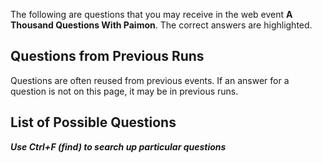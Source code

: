 {{EventTabs
|rootpage = A Thousand Questions With Paimon/2022-03-25
}}
The following are questions that you may receive in the web event '''A Thousand Questions With Paimon'''. The correct answers are highlighted.

==Questions from Previous Runs==
{{Main|A Thousand Questions With Paimon/2021-11-19/Story}}
Questions are often reused from previous events. If an answer for a question is not on this page, it may be in previous runs.

==List of Possible Questions==
<!--
Use the following template when inputting a new question
[see Template:ThousandQuestions for field information]

{{ThousandQuestions
|q=
|a1=
|a2=
|a3=
|a4=
|c=
}}

-->
'''''Use Ctrl+F (find) to search up particular questions'''''
{{ThousandQuestions
|q="Cryo attacks can destroy Pyro Abyss Mage shields at the same rate as Hydro attacks" &mdash; is this statement true?
|a1=False
|a2=True
|c=1
}}
{{ThousandQuestions
|q="Currently, each Shrine of Depths can only be opened once, and cannot be reset" &mdash; is this statement true?
|a1=False
|a2=True
|c=2
}}
{{ThousandQuestions
|q="The Pyro Regisvine is immune to {{Color|Pyro DMG}}" &mdash; is this statement true?
|a1=False
|a2=True
|c=1
}}
{{ThousandQuestions
|q="The second charge level of Bennett's Elemental Skill, Passion Overload, will launch him, and this cannot be prevented by any other operations" &mdash; is this statement true?
|a1=False
|a2=True
|c=1
}}
{{ThousandQuestions
|q="When Chongyun uses his Elemental Skill, Spirit Blade: Chonghua's Layered Frost, Diluc's attacks within that field will be infused with {{Color|Cryo DMG}}" &mdash; Is this statement true?
|a1=False
|a2=True
|c=1
}}
{{ThousandQuestions
|q=After activating Kamisato Ayaka's Talent "Amatsumi Kunitsumi Sanctification" and using her Elemental Skill "Kamisato Art: Hyouka", Akaya's Normal Attack, Charged Attack, and Plunging Attack DMG dealt will be increased by 30%.
|a1=False
|a2=True
|c=1
}}
{{ThousandQuestions
|q=After dying in a Domain, you are automatically teleported to the nearest Statue of The Seven.
|a1=False
|a2=True
|c=1
}}
{{ThousandQuestions
|q=After Raiden Shogun uses her Elemental Skill, Yoimiya takes the field to use her Elemental Skill and her Normal Attacks. At this time, whose Elemental Mastery bonus would the Overloaded reaction benefit from?
|a1=Yoimiya
|a2=The Elemental Mastery of both combined
|a3=Raiden Shogun
|a4=Neither
|c=3
}}
{{ThousandQuestions
|q=After the Vision Hunt Decree was abolished, who became the Provisional Clan Head of the Tenryou Commission?
|a1=Kujou Takayuki
|a2=Kujou Sara
|a3=Kujou Kamaji
|a4=Kujou Masahito
|c=3
}}
{{ThousandQuestions
|q=After using his Elemental Burst, Lightning Fang, Razor's Normal Attacks will deal {{Color|Electro DMG}}.
|a1=False
|a2=True
|c=1
}}
{{ThousandQuestions
|q=Amber's Talent "Precise Shot" allows her to gain additional CRIT Rate for a certain period after hitting an opponent's weak spot.
|a1=False
|a2=True
|c=1
}}
{{ThousandQuestions
|q=At which Mondstadt Reputation Level is the Anemo Treasure Compass diagram obtained?
|a1=Lv. 5
|a2=Lv. 6
|a3=Lv. 7
|a4=Lv. 8
|c=2
}}
{{ThousandQuestions
|q=At which of the following Liyue restaurants can you try Xiangling's cooking?
|a1=Liuli Pavilion
|a2=Wangsheng Funeral Parlor
|a3=Wanmin Restaurant
|a4=Xinyue Kiosk
|c=3
}}
{{ThousandQuestions
|q=Attacking a Geo Slime not infused by Geo with Geo attacks will deal DMG.
|a1=False
|a2=True
|c=1
}}
{{ThousandQuestions
|q=Barbara's Elemental Skill "Let the Show Begin♪" will intermittently apply Hydro to the active character. This can be used to clear Electro from a character who has had it applied to them.
|a1=False
|a2=True
|c=1
}}
{{ThousandQuestions
|q=Barbara's Talent, Glorious Season, is able to decrease the Stamina Consumption of all party members when Barbara is in the party.
|a1=False
|a2=True
|c=1
}}
{{ThousandQuestions
|q=Before entering the Spiral Abyss, you can consume food to strengthen your characters and improve your combat performance once you are inside.
|a1=True
|a2=False
|c=2
}}
{{ThousandQuestions
|q=Beidou's Elemental Burst "Stormbreaker" creates a Thunderbeast's Targe around her. Which of the following statements about Thunderbeast's Targe is false?
|a1=Thunderbeast's Targe absorbs DMG and has 250% Absorption against {{Color|Electro DMG}}.
|a2=Thunderbeast's Targe decreases DMG taken by the character.
|a3=Thunderbeast's Targe increases characters' resistance to interruption.
|a4=While Thunderbeast's Targe is active, Normal and Charged Attacks release Thunder Strikes, which deal {{Color|Electro DMG}} to enemies.
|c=1
}}
{{ThousandQuestions
|q=Beidou's fleet is called:
|a1=The Corvus Fleet
|a2=The Crater Fleet
|a3=The Crux Fleet
|a4=The Cygnus Fleet
|c=3
}}
{{ThousandQuestions
|q=Can two characters of the same element activate an Elemental Resonance in Co-Op Mode?
|a1=No
|a2=Yes
|c=2
}}
{{ThousandQuestions
|q=Characters near Thunderwood will be affected by Electro. If that character then touches Pyro, an Overloaded reaction will occur and damage that character.
|a1=False
|a2=True
|c=2
}}
{{ThousandQuestions
|q=Diluc used to be the Knights of Favonius':
|a1=Captain of the Investigation Team
|a2=Cavalry Captain
|a3=Master
|a4=Quartermaster
|c=2
}}
{{ThousandQuestions
|q=Disregarding Resolve, after Raiden Shogun casts her Elemental Skill, which of the following characters benefit the most Elemental Burst DMG bonus?
|a1=Raiden Shogun
|a2=Eula
|a3=Kujou Sara
|a4=Zhongli
|c=1
}}
{{ThousandQuestions
|q=Donna, an assistant at Flora Whisper flower store, is infatuated with:
|a1=Diluc
|a2=Jean
|a3=Kaeya
|a4=Lisa
|c=1
}}
{{ThousandQuestions
|q=Each character has their own Fullness meter. Once it is full, that character cannot continue to consume Dishes. Based on what factor does the Fullness meter return to normal?
|a1=Battles fought
|a2=DMG taken
|a3=Intensity of physical activity undertaken by the character
|a4=Time
|c=4
}}
{{ThousandQuestions
|q=Elemental Resonance can be triggered when there are two characters of the same element in the party.
|a1=False
|a2=True
|c=1
}}
{{ThousandQuestions
|q=Elemental Resonance: Protective Canopy will provide characters in the party a 10% All Elemental RES.
|a1=False
|a2=True
|c=1
}}
{{ThousandQuestions
|q=Fatui Skirmishers will empower themselves in battle, and these empowerments must be removed to defeat them quickly. Of the following interactions, which one is the least efficient?
|a1=Cryogunner Legionnaire &mdash; use {{Color|Pyro DMG}}
|a2=Electrohammer Vanguard &mdash; use {{Color|Pyro DMG}}
|a3=Geochanter Bracer &mdash; use {{Color|Geo DMG}}
|a4=Pyroslinger Bracer &mdash; use {{Color|Hydro DMG}}
|c=2
}}
{{ThousandQuestions
|q=For all Artifact Sets, in order to activate the Artifact Set Bonus, the character must equip at least 2 Artifacts from the same set.
|a1=True
|a2=False
|c=2
}}
{{ThousandQuestions
|q=For which of the following can Geo Sigils not be exchanged?
|a1=Character Level-Up Material
|a2=Mora
|a3=Talent Level-Up Materials
|a4=Weapon Ascension Materials
|c=3
}}
{{ThousandQuestions
|q=From which of these locations can Musk Reef be reached via a black hole?
|a1=*Falcon Coast
|a2=Cape Oath
|a3=Starsnatch Cliff
|a4=Stormbearer Point
|c=2
}}
{{ThousandQuestions
|q=How long do seeds take to grow in the Realm Within?
|a1=2 days and 12 hours
|a2=3 days
|a3=2 days and 22 hours
|c=3
}}
{{ThousandQuestions
|q=How many Acquaint Fates can be obtained from Character Ascension when leveling up a character From Lv. 1 to Lv. 90?
|a1=0
|a2=1
|a3=2
|a4=3
|c=4
}}
{{ThousandQuestions
|q=How many elements make up the continent of Teyvat?
|a1=5
|a2=6
|a3=7
|a4=8
|c=3
}}
{{ThousandQuestions
|q=How many Fortify stacks can Zhongli's Passive Talent "Resonant Waves" provide?
|a1=3
|a2=4
|a3=5
|a4=6
|c=3
}}
{{ThousandQuestions
|q=How many kinds of elemental Primordial Showers do Primo Geovishaps have at their disposal?
|a1=3
|a2=4
|a3=5
|a4=6
|c=2
}}
{{ThousandQuestions
|q=How many Ley Line challenges can exist in Mondstadt and Liyue at any one time?
|a1=2
|a2=4
|a3=6
|a4=8
|c=2
}}
{{ThousandQuestions
|q=How many members does Benny's Adventure Team have?
|a1=1
|a2=4
|a3=2
|a4=3
|c=1
}}
{{ThousandQuestions
|q=How many points of Stamina does Keqing's Charged Attack use up?
|a1=20
|a2=25
|a3=40
|a4=50
|c=2
}}
{{ThousandQuestions
|q=How many Ruin Sentinels does the Perpetual Mechanical Array split into during battle?
|a1=3
|a2=4
|a3=5
|a4=6
|c=2
}}
{{ThousandQuestions
|q=How many times does Cryo Hypostasis: Daleth need to be attacked while it is near defeat in order to break its shield?
|a1=2 times
|a2=3 times
|a3=4 times
|a4=5 times
|c=2
}}
{{ThousandQuestions
|q=How many times will Diona's Elemental Burst heal a character?
|a1=5
|a2=6
|a3=7
|a4=8
|c=2
}}
{{ThousandQuestions
|q=How many types of Hydro Mimics can the Oceanid summon in total?
|a1=6 types
|a2=7 types
|a3=8 types
|a4=9 types
|c=3
}}
{{ThousandQuestions
|q=How many types of elemental combinations does Azhdaha have?
|a1=3 types
|a2=4 types
|a3=5 types
|a4=6 types
|c=2
}}
{{ThousandQuestions
|q=How much Dust of Azoth is required to convert an Agnidus Agate Fragment to a Varunada Lazurite Fragment?
|a1=9
|a2=12
|a3=3
|a4=1
|c=3
}}
{{ThousandQuestions
|q=How much of an ATK increase can Xiangling's Talent "Beware, It's Super Hot!" provide in 10s to whoever picks it up?
|a1=5%
|a2=30%
|a3=20%
|a4=10%
|c=4
}}
{{ThousandQuestions
|q=How often does the Abyssal Moon Spire reset?
|a1=10th and 20th of each month
|a2=1st and 15th of each month
|a3=1st and 16th of each month
|a4=5th and 15th of each month
|c=3
}}
{{ThousandQuestions
|q=How often does the Rite of Descension, one of Liyue's traditional ceremonies, occur?
|a1=Once a year
|a2=Once every four years
|a3=Once every three years
|a4=Once every two years
|c=1
}}
{{ThousandQuestions
|q=Hu Tao's Talent, "Flutter By" will increase the CRIT Rate for all other characters in the party after the end of Paramita Papilio. This effect applies to all teammates in Co-Op Mode.
|a1=False
|a2=True
|c=2
}}
{{ThousandQuestions
|q=In Co-Op Mode, you can cause Seelie in friends' worlds to move and guide you.
|a1=False
|a2=True
|c=1
}}
{{ThousandQuestions
|q=In Jean's Story Quest, "Leo Minor Chapter," what is the name of Margaret's lost cat?
|a1=Cutie
|a2=Prince
|a3=Princess
|a4=Tigger
|c=2
}}
{{ThousandQuestions
|q=In Liyue, there is a plant that carefully listens to people's singing. That plant is called:
|a1=Glaze Lily
|a2=Qingxin
|a3=Silk Flower
|a4=Violetgrass
|c=1
}}
{{ThousandQuestions
|q=There is only one Unusual Hilichurl in the open world at a time.
|a1=False
|a2=True
|c=2
}}
{{ThousandQuestions
|q=Thoma's "Crimson Ooyoroi" skill will immediately provide a shield upon casting.
|a1=True
|a2=False
|c=2
}}
{{ThousandQuestions
|q=Thoma's Passive Talent, "Snap and Swing" gives you a 20% chance of doubling the catch after fishing successfully, but this does not apply to the various Ornamental Fish.
|a1=False
|a2=True
|c=1
}}
{{ThousandQuestions
|q=Thoma is Inazuman.
|a1=False
|a2=True
|c=1
}}
{{ThousandQuestions
|q=If there are three characters in the party, and two of them are Cryo Characters, the party will activate the Elemental Resonance: Shattering Ice.
|a1=False
|a2=True
|c=1
}}
{{ThousandQuestions
|q=In the Serenitea Pot, which of the following ways can be used to obtain Furnishing Blueprints?
|a1=All of the options are true.
|a2=Complete quest to obtain.
|a3=Complete the Adeptal Mirror quest to obtain.
|a4=Redeem with Realm Currency at the Realm Depot.
|c=1
}}
{{ThousandQuestions
|q=In the Story Quest "Bookworm Swordsman", which volume of "Legend of the Shattered Halberd" did Xingqiu borrow from Chang the Ninth?
|a1=1
|a2=2
|a3=4
|a4=6
|c=4
}}
{{ThousandQuestions
|q=Is the following statement true? In the Serenitea Pot, there is an Open-Air Workshop that can be used for forging.
|a1=True
|a2=False
|c=1
}}
{{ThousandQuestions
|q=Kaedehara Kazuha's Passive Talent "Poetics of Fuubutsu" provides {{Color|Black|Elemental DMG}} Bonus for the entire team, different {{Color|Black|Elemental DMG}} Bonuses cannot exist at the same time.
|a1=True
|a2=False
|c=2
}}
{{ThousandQuestions
|q=Klee's Normal Attack can greatly reduce ore durability. As such, her Plunging Attack will allow us to mine ore even faster.
|a1=False
|a2=True
|c=1
}}
{{ThousandQuestions
|q=Kujou Sara's "Tengu Juurai: Titanbreaker" summoned by her Elemental Burst provides a bigger ATK Bonus than her "Tengu Juurai: Ambush" summoned by her Elemental Skill.
|a1=False
|a2=True
|c=1
}}
{{ThousandQuestions
|q=Lisa's "General Pharmaceutics" Passive Talent gives her a chance to refund materials used in crafting Character Enhancement Materials.
|a1=False
|a2=True
|c=1
}}
{{ThousandQuestions
|q=Noelle's Elemental Skill, Breastplate, is able to deal one instance of {{Color|Geo DMG}} to nearby enemies. It will not generate any Elemental Particles.
|a1=False
|a2=True
|c=2
}}
{{ThousandQuestions
|q=Of the following Mondstadt taverns, Diona is a bartender at:
|a1=Angel's Gift
|a2=Angel's Share
|a3=The Cat's Ear
|a4=The Cat's Tail
|c=4
}}
{{ThousandQuestions
|q=On which of the following islands is Inazuma City located?
|a1=Watatsumi Island
|a2=Seirai Island
|a3=Narukami Island
|a4=Yashiori Island
|c=3
}}
{{ThousandQuestions
|q=Primo Geovishaps change their element as the battle progresses. Which of the following is not an element that they may change to?
|a1=Anemo
|a2=Cryo
|a3=Electro
|a4=Pyro
|c=1
}}
{{ThousandQuestions
|q=Protective Canopy provides a 15% RES against all elements to all party members.
|a1=True
|a2=False
|c=1
}}
{{ThousandQuestions
|q=Raiden Ei and Raiden Makoto used to be a pair of twin gods.
|a1=True
|a2=False
|c=1
}}
{{ThousandQuestions
|q=Raiden Shogun's specialty dish is Dango Milk which "revives a character and restores 10% of Max HP, then restores an additional 150 HP".
|a1=False
|a2=True
|c=1
}}
{{ThousandQuestions
|q=Sangonomiya Kokomi's Elemental Burst effects will not be cleared even if Sangonomiya Kokomi leaves the field.
|a1=True
|a2=False
|c=2
}}
{{ThousandQuestions
|q=Sayu's Elemental Skill "Yoohoo Art: Fuuin Dash" can restore Stamina when being held down.
|a1=True
|a2=False
|c=2
}}
{{ThousandQuestions
|q=Some of Lisa's attacks can apply the Conductive status onto monsters. What is the maximum number of Conductive stacks that may be applied?
|a1=2
|a2=3
|a3=4
|a4=5
|c=2
}}
{{ThousandQuestions
|q=Sucrose is the assistant of the genius alchemist called:
|a1=Albedo
|a2=Lisa
|a3=Mona
|a4=Timaeus
|c=1
}}
{{ThousandQuestions
|q=Sucrose's Passive Talent, Mollis Favonius, increases the Energy Recharge of all other party members by 20% of Sucrose's Energy Recharge for 8s when Sucrose's Elemental Skill or Burst hits an opponent.
|a1=False
|a2=True
|c=1
}}
{{ThousandQuestions
|q=The 4-Piece Set Bonus of Noblesse Oblige does not stack.
|a1=True
|a2=False
|c=1
}}
{{ThousandQuestions
|q=The Companion EXP from the Realm Bounty will be divided equally among all characters residing in the Serenitea Pot.
|a1=True
|a2=False
|c=2
}}
{{ThousandQuestions
|q=The current Electro Archon's real name is Raiden Ei.
|a1=True
|a2=False
|c=1
}}
{{ThousandQuestions
|q=The Elemental DMG bonus provided by the Crystallize reaction of the "Archaic Petra" Artifact Set's 4-Piece bonus is only applied to the character equipping those artifacts.
|a1=True
|a2=False
|c=1
}}
{{ThousandQuestions
|q=The Fortune&mdash;Preserving Talisman created by Qiqi's Passive Talent, A Glimpse into Arcanum, lasts for 15 seconds after being triggered.
|a1=False
|a2=True
|c=1
}}
{{ThousandQuestions
|q=The Karst Crawlers at Mt. Hulao can entrap anyone who steps on them, covering the intruder in amber. Who planted those plants?
|a1=Cloud Retainer
|a2=Conqueror of Demons
|a3=Moon Carver
|a4=Mountain Shaper
|c=4
}}
{{ThousandQuestions
|q=The materials for crafting Furnishings for the Serenitea Pot can be obtained by the following methods:
|a1=All of the options are true.
|a2=Collecting different types of wood in the wild.
|a3=Making dyes in the Serenitea Pot.
|c=1
}}
{{ThousandQuestions
|q=The maximum Reputation Level of Mondstadt and Liyue is 8, while Inazuma's is 10.
|a1=False
|a2=True
|c=2
}}
{{ThousandQuestions
|q=The people of Liyue believe that the adepti dwell in:
|a1=Guyun Stone Forest
|a2=Jueyun Karst
|a3=Mt. Tianheng
|a4=Qingce Village
|c=2
}}
{{ThousandQuestions
|q=The pet that Qiqi would like to have the most is a:
|a1=Finch
|a2=Rabbit
|a3=Slime
|a4=turtle
|c=1
}}
{{ThousandQuestions
|q=The rivalry between the two famed styles of cooking, Li and Yue, is a few hundred years old. Out of the two, the Yue style is popular among the enthusiasts of:
|a1=Mountain delicacies
|a2=Seaside delectables
|c=2
}}
{{ThousandQuestions
|q=The Sunsettia is the most commonly found food in the game. It has no other uses apart from being eaten as-is.
|a1=False
|a2=True
|c=1
}}
{{ThousandQuestions
|q=The symbol of Mondstadt's Hero can be found at:
|a1=Windrise
|a2=Starsnatch Cliff
|a3=Whispering Woods
|a4=Stormbearer Mountains
|c=1
}}
{{ThousandQuestions
|q=True or false: After lowering the World Level, the maximum available difficulty level of the Stormterror challenge will also decrease.
|a1=False
|a2=True
|c=1
}}
{{ThousandQuestions
|q=True or false: Entering a Domain consumes Original Resin or Condensed Resin.
|a1=False
|a2=True
|c=1
}}
{{ThousandQuestions
|q=True of false: Fischl's Elemental Skill summons Oz to assist her in battle. Oz attacks with Freikugel, which can trigger the Elemental Skill DMG bonus given by The Stringless.
|a1=False
|a2=True
|c=2
}}
{{ThousandQuestions
|q=True or false: In Co-Op mode, you can cause Seelie in friend's world to move and guide you.
|a1=False
|a2=True
|c=1
}}
{{ThousandQuestions
|q=True or false: On the PC version, you can press Left Alt + 1/2/3/4 to switch to the corresponding character in your party and cast their Elemental Burst.
|a1=False
|a2=True
|c=2
}}
{{ThousandQuestions
|q=True or false: On the page for the event wish "Epitome Invocation," select the magnification icon to view the effects of the current weapons.
|a1=False
|a2=True
|c=2
}}
{{ThousandQuestions
|q=True or false: Rainy weather extinguishes Flaming Flowers, allowing us to gather them immediately.
|a1=False
|a2=True
|c=1
}}
{{ThousandQuestions
|q=True or False: The constructs that Zhongli, Ningguang and the Geo Traveler summon can all be climbed.
|a1=True
|a2=False
|c=2
}}
{{ThousandQuestions
|q=True or false: Through crafting, Dust of Azoth can convert any material to another material of the same type. Different material types require different quantities of Dust of Azoth.
|a1=False
|a2=True
|c=1
}}
{{ThousandQuestions
|q=True or false: When fighting Anemo Hypostasis: Beth, dealing {{Color|Black|Elemental DMG}} to the Anemo Orbs summoned by the Anemo Hypostasis converts them into Elemental Orbs of a different type.
|a1=False
|a2=True
|c=1
}}
{{ThousandQuestions
|q=True or false: When the World Level does not change, raising your Adventure Rank increases the level of monsters in the world.
|a1=False
|a2=True
|c=1
}}
{{ThousandQuestions
|q=True or false: Xiao's Talent "Transcension: Gravity Defier" guarantees that Xiao will never take damage from a Plunging Attack
|a1=False
|a2=True
|c=1
}}
{{ThousandQuestions
|q=Under what pen name did Xingqiu publish "A Legend of Sword"?
|a1=Shenyu
|a2=Tamanooya
|a3=Zhenwang
|a4=Zhenyu
|c=4
}}
{{ThousandQuestions
|q=Up to how much wood can a tree drop in the open world?
|a1=2
|a2=3
|a3=4
|a4=5
|c=2
}}
{{ThousandQuestions
|q=Using Geo attacks against Anemo Hypostasis: Beth will cause a Crystallize reaction.
|a1=False
|a2=True
|c=1
}}
{{ThousandQuestions
|q=Wangshu Inn's cat is called:
|a1=Dawei
|a2=Fugui
|a3=Tic
|a4=Wei
|c=4
}}
{{ThousandQuestions
|q=We can make Condensed Resin by using Original Resin and Crystal Cores. In the current live version of Genshin Impact, what is the maximum quantity of Condensed Resin that can be held at once?
|a1=2
|a2=3
|a3=4
|a4=5
|c=4
}}
{{ThousandQuestions
|q=We can still accumulate Adventure EXP without ascending the World Level.
|a1=False
|a2=True
|c=2
}}
{{ThousandQuestions
|q=What action causes Specters to accumulate Fury?
|a1=Battling with the Specter for a long period of time
|a2=Dealing a slight amount of single instance DMG to the Specter
|a3=Dealing {{Color|Hydro DMG}} to the Specter
|a4=Dealing a serious amount of single instance DMG to the Specter
|c=4
}}
{{ThousandQuestions
|q=What can Whopperflowers disguise themselves as?
|a1=Mushroom
|a2=Qingxin
|a3=Silk Flower
|a4=Mint
|c=4
}}
{{ThousandQuestions
|q=What do Cecilias represent in the language of flowers?
|a1="The true feelings of the prodigal son."
|a2="The one that got away."
|a3="The purest heart."
|a4="Long lost love."
|c=1
}}
{{ThousandQuestions
|q=What did Ruu name the Thunderbird of Tsurumi Island?
|a1=Kanna Kalipacir
|a2=Kanna Kapatcir
|a3=Thunder Manifestation
|a4=Kanna Kabootcir
|c=2
}}
{{ThousandQuestions
|q=What does "Lupical" mean?
|a1=Enemies
|a2=Family
|a3=Friends
|a4=Strangers
|c=2
}}
{{ThousandQuestions
|q=What does the Raiden Shogun pursue?
|a1=Freedom
|a2=Contracts
|a3=Eternity
|a4=Wisdom
|c=3
}}
{{ThousandQuestions
|q=What factors influence Oz's time on the field?
|a1=ATK
|a2=Duration is fixed
|a3={{Color|Electro DMG Bonus}}
|a4=Skill Level
|c=2
}}
{{ThousandQuestions
|q=What is Amber the champion of in Mondstadt?
|a1=Bungee Jumping
|a2=Fencing
|a3=Gliding
|a4=Swimming
|c=3
}}
{{ThousandQuestions
|q=What is Diona's constellation called?
|a1=Feles
|a2=Felis
|a3=Files
|a4=Filis
|c=1
}}
{{ThousandQuestions
|q=What is Fischl's position at the Adventurers' Guild?
|a1=Coordinator
|a2=Investigator
|a3=Recruiter
|a4=Secretary
|c=2
}}
{{ThousandQuestions
|q=What is the CD of the World Level adjustment function?
|a1=24 hours
|a2=48 hours
|a3=72 hours
|a4=No CD
|c=1
}}
{{ThousandQuestions
|q=What is the Energy Cost of Diluc's Elemental Burst, Dawn?
|a1=40
|a2=60
|a3=80
|c=1
}}
{{ThousandQuestions
|q=What is the load limit of a Wind Catcher?
|a1=3
|a2=4
|a3=5
|a4=6
|c=3
}}
{{ThousandQuestions
|q=What is the maximum number of characters that can be displayed in a friend's Character Showcase?
|a1=10
|a2=4
|a3=6
|a4=8
|c=4
}}
{{ThousandQuestions
|q=What is the name of the "Provisional Head Priestess of the Asase Shrine"?
|a1=Asase Hibiki
|a2=Hibiki
|a3=Kyoko
|a4=Neko
|c=4
}}
{{ThousandQuestions
|q=What is the name of the Anemo Hypostasis?
|a1=Aleph
|a2=Beth
|a3=Dvalin
|a4=Gimel
|c=2
}}
{{ThousandQuestions
|q=What is the name of the Hydro Hypostasis?
|a1=Aleph
|a2=He
|a3=Gimel
|a4=Beth
|c=2
}}
{{ThousandQuestions
|q=What is the name of the bartender at the Angel's Share?
|a1=Charles
|a2=Huffman
|a3=Stanley
|a4=Wagner
|c=1
}}
{{ThousandQuestions
|q=What is the name of the board game that Ningguang invented?
|a1=Liyue 40,000
|a2=Liyue Millenial
|a3=Liyue Decade
|a4=Liyue Centennial
|c=2
}}
{{ThousandQuestions
|q=What is the name of the hotel where the Fatui diplomats were staying during Mondstadt's Stormterror issue?
|a1=Goth Grand Hotel
|a2=Grand Goth Hotel
|a3=Liyue Grand Hotel
|a4=Mondstadt Grand Hotel
|c=1
}}
{{ThousandQuestions
|q=What is the name of the night shift guard of the Northland Bank?
|a1=Ivanovich
|a2=Nadia
|a3=Soraya
|a4=Vlad
|c=2
}}
{{ThousandQuestions
|q=What is the organization that enforced the Vision Hunt Decree?
|a1=Kanjou Commission
|a2=Okuzumeshuu
|a3=Tenryou Commission
|a4=Yashiro Commission
|c=3
}}
{{ThousandQuestions
|q=What is the percentage increase in Shield Strength obtained by Elemental Resonance when two Geo characters are in the team?
|a1=30%
|a2=20%
|a3=18%
|a4=15%
|c=4
}}
{{ThousandQuestions
|q=What is the Teapot Traveling Salesman's name?
|a1=Chubby
|a2=Dubby
|a3=Stubby
|a4=Tubby
|c=1
}}
{{ThousandQuestions
|q=What is Keqing's title in the Liyue Qixing?
|a1=Ziwei
|a2=Tianquan
|a3=Greedy Wolf
|a4=Yuheng
|c=4
}}
{{ThousandQuestions
|q=What reaction will occur when a Pyro Elemental Attack is used against Anemo Hypostasis: Beth?
|a1=Electro-Charged
|a2=Overloaded
|a3=Superconduct
|a4=Swirl
|c=4
}}
{{ThousandQuestions
|q=What title did Inazumans give to Kamisato Ayaka?
|a1=Shiratori Himegimi
|a2=Swan Princess
|a3=White Crane Princess
|a4=Shirasagi Himegimi
|c=4
}}
{{ThousandQuestions
|q=When crafting Furnishings, friends can assist each other. Which of the following statements is wrong?
|a1=Assistance can reduce the production time by 4 hours.
|a2=Each "assistance" will randomly reduce the time requires to produce a piece of furniture.
|a3=There are a limited amount of times you can assist a friend per day.
|a4=You need to talk to Tubby in your friend's Serenitea Pot in order to offer assistance.
|c=2
}}
{{ThousandQuestions
|q=When does the Boreas fight refresh every week?
|a1=Monday, 0:00 AM
|a2=Monday, 12:00 AM
|a3=Monday, 3:00 AM
|a4=Monday, 4:00 AM
|c=4
}}
{{ThousandQuestions
|q=When fighting Electro Hypostasis: Aleph, which of the following elements is unable to decrease the HP of its prisms?
|a1={{sic|Fire|hide=true}}
|a2=Hydro
|a3=Cryo
|c=2
}}
{{ThousandQuestions
|q=When fishing, if you have a Fishing Rod that you would like to use, you need to equip it from Inventory > Gadgets.
|a1=True
|a2=False
|c=2
}}
{{ThousandQuestions
|q=When holding down the button for Sayu's Elemental Skill, Sayu rolls about continuously in the Fuufuu Windwheel stage, increasin
|a1=True
|a2=False
|c=1
}}
{{ThousandQuestions
|q=When Hu Tao consumes HP to use her Elemental Skill "Guide to Afterlife," what percentage of HP is consumed?
|a1=30% of Max HP
|a2=30% of current HP
|a3=25% of current HP
|a4=25% of Max HP
|c=2
}}
{{ThousandQuestions
|q=When Hydro is used to extinguish the Hilichurl Berserker's torch, how does the Hilichurl Berserker react?
|a1=Charges forward waving its extinguished torch around to attack
|a2=Takes out a match and re-ignites the torch
|a3=Throws away its torch and becomes a normal hilichurl
|a4=Turns around and runs away, then calls for reinforcements
|c=2
}}
{{ThousandQuestions
|q=When Kaeya is in the party, character's Stamina Consumption when sprinting is decreased.
|a1=False
|a2=True
|c=2
}}
{{ThousandQuestions
|q=When Kairagi:Fiery MIght and Kairagi: Dancing Thunder are both on the battlefield, if they are not defeated together in a short time, the other one will restore HP.
|a1=False
|a2=True
|c=2
}}
{{ThousandQuestions
|q=When Ningguang casts her skill "Starshatter," if there is a Jade Screen present, the Jade Screen will also fire gemstones in a coordinated attack.
|a1=False
|a2=True
|c=2
}}
{{ThousandQuestions
|q=When Xiangling's Guoba is breathing fire, if a character is in the AoE of the fire breath, they will also be affected by Pyro.
|a1=False
|a2=True
|c=1
}}
{{ThousandQuestions
|q=When making Mystic Enhancement Ore from Magical Crystal Ore, what quantity of Original Resin is consumed to make 6 Mystic Enhancement Ores?
|a1=10
|a2=20
|a3=30
|a4=40
|c=1
}}
{{ThousandQuestions
|q=When the Anemo Traveler is affected by Pyro, holding the Traveler's Elemental Skill can be used to cause an Elemental Absorption.
|a1=False
|a2=True
|c=2
}}
{{ThousandQuestions
|q=When the Hydrogunner Legionnaire enters a buffed state, which elemental attacks are relatively effective at mitigating that state?
|a1=Hydro
|a2=Cryo
|a3=Pyrrol
|a4=Electro
|c=4
}}
{{ThousandQuestions
|q=When Yoimiya uses her Elemental Skill, the DMG caused by her Normal Attacks, and Plunging Attacks will be regarded as {{Color|Pyro DMG}}
|a1=True
|a2=False
|c=2
}}
{{ThousandQuestions
|q=Which element is most effective at attacking a Cryo Regisvine's weak points?
|a1=Anemo
|a2=Electro
|a3=Hydro
|a4=Pyro
|c=4
}}
{{ThousandQuestions
|q=Which location is not covered by the Teyvat Travel Guide?
|a1=Wuwang Hil
|a2=Starsnatch Cliff
|a3=Jueyun Karst
|a4=Brightcrown Canyon
|c=1
}}
{{ThousandQuestions
|q=Which of the Archons was Mora named after?
|a1=The Anemo Archon
|a2=The Electro Archon
|a3=The Geo Archon
|a4=The Pyro Archon
|c=3
}}
{{ThousandQuestions
|q=Which of the Fatui Harbingers is Childe?
|a1=The Eleventh
|a2=The Ninth
|a3=The Tenth
|a4=The Twelfth
|c=1
}}
{{ThousandQuestions
|q=Which of the following about Yanfei's "Scarlet Seal" is false?
|a1=If Elemental Skill is used, Yanfei will gain the max amount of Scarlet Seals.
|a2=Scarlet Seals will disappear when Yanfei leaves the field.
|a3=Scarlet Seals will increase Yanfei's Charged Attack.
|a4=While Scarlet Seals are present,Yanfei's Stamina consumption is decreased.
|c=1
}}
{{ThousandQuestions
|q=Which of the following about companions that move-in to the Serenitea Pot is correct?
|a1=Companions that move-in to the Serenitea Pot will gain Companionship EXP.
|a2=Companions that move-in to the Serenitea Pot will obtain Mora.
|a3=Companions that move-in to the Serenitea Pot will obtain Primogems.
|c=1
}}
{{ThousandQuestions
|q=Which of the following animals can you catch with the new gadget, "Omni-Ubiquity Net"?
|a1=Gray Snow Cat
|a2=Northland Cat
|a3=Tiger-Striped Cat
|a4=Jade-Eyed Cat
|c=1
}}
{{ThousandQuestions
|q=Which of the following animals does not appear in "The Boar Princess" Book Collection?
|a1=Fox
|a2=Rabbit
|a3=Turtle
|a4=Wolf pup
|c=2
}}
{{ThousandQuestions
|q=Which of the following areas do not contain any Philanemo Mushrooms?
|a1=Dawn Winery
|a2=Mondstadt
|a3=Springvale
|a4=Wolvendom
|c=4
}}
{{ThousandQuestions
|q=Which of the following areas do not contain any Violetgrass?
|a1=Mingyun Village
|a2=Qingxu Pool
|a3=Sal Terrae
|a4=Wuwang Hill
|c=2
}}
{{ThousandQuestions
|q=Which of the following artifact sets does not include any items of 4 stars or above?
|a1=Prayers to Springtime
|a2=Resolution of Sojourner
|a3=Retracing Bolide
|a4=Traveling Doctor
|c=4
}}
{{ThousandQuestions
|q=Which of the following attacks is a Cryo Abyss Mage's shield immune to?
|a1=Amber's Elemental Burst
|a2=Amber's Elemental Skill
|a3=Kaeya's Charged Attack
|a4=Kaeya's Elemental Skill
|c=4
}}
{{ThousandQuestions
|q=Which of the following baits can be used to catch an Abiding Angelfish?
|a1=False Worm Bait
|a2=Fruit Paste Bait
|a3=Fake Fly Bait
|a4=Redrot Bait
|c=1
}}
{{ThousandQuestions
|q=Which of the following Book Collections was written by Klee's mother, Alice?
|a1=Hillchurl Ballad Selection
|a2=Hillchurl Cultural Customs
|a3=Teyvat Travel Guide
|a4=The Boar Princess
|c=3
}}
{{ThousandQuestions
|q=Which of the following cannot be achieved with the archive?
|a1=Obtaining detailed information on items that have not yet been obtained
|a2=Reading books collected
|a3=Viewing collected Viewpoints
|a4=Viewing game tutorials
|c=1
}}
{{ThousandQuestions
|q=Which of the following cannot be obtained via Domains?
|a1=Adventure EXP
|a2=Mora
|a3=Primogem
|a4=Traveler Friendship EXP
|c=4
}}
{{ThousandQuestions
|q=Which of the following cannot provide energy to charge an Elemental Burst?
|a1=Defeating monsters
|a2=Gaining Elemental Particles or Elemental Orbs
|a3=Having a character who has the Exile artifact set equipped use their Elemental Burst
|a4=Interacting with a Statue of The Seven
|c=4
}}
{{ThousandQuestions
|q=Which of the following characters can provide a bonus when crafting Vajrada Amethyst Chunks?
|a1=Mona
|a2=None of the other options are true
|a3=Sucrose
|a4=Xingqiu
|c=2
}}
{{ThousandQuestions
|q=Which of the following characters can provide a bonus when forging the Whiteblind?
|a1=Chongyun
|a2=Diluc
|a3=Noelle
|a4=None of the above
|c=2
}}
{{ThousandQuestions
|q=Which of the following characters did not have a pet turtle as a child?
|a1=Amber
|a2=Diluc
|a3=Jean
|c=1
}}
{{ThousandQuestions
|q=Which of the following characters does not belong to the Knights of Favonius?
|a1=Albedo
|a2=Barbara
|a3=Klee
|a4=Mona
|c=4
}}
{{ThousandQuestions
|q=Which of the following characters is known as the "fixer" in Inazuma?
|a1=Werner
|a2=Kurisu
|a3=Thoma
|a4=Hiiragi Shinsuke
|c=3
}}
{{ThousandQuestions
|q=Which of the following characters is least efficient at destroying the Rock Pillars summoned by Geo Hypostasis: Gimel?
|a1=Klee
|a2=Ningguang
|a3=Noelle
|a4=Venti
|c=4
}}
{{ThousandQuestions
|q=Which of the following characters is the most suitable counter to Electro Hypostasis: Aleph?
|a1=Fischl
|a2=Klee
|a3=Lisa
|c=2
}}
{{ThousandQuestions
|q=Which of the following characters will not have their Charged Attacks infused by {{Color|Cryo DMG}} by Chongyun's Spirit Blade: Chonghua's Layered Frost?
|a1=Keqing
|a2=Klee
|a3=Razor
|a4=Xiangling
|c=2
}}
{{ThousandQuestions
|q=Which of the following clans does not belong to the three major Commissions in Inazuma?
|a1=Hiiragi Clan
|a2=Kamisato Clan
|a3=Kujou Clan
|a4=Sangonomiya Clan
|c=4
}}
{{ThousandQuestions
|q=Which of the following combinations of materials can be used to create Dvalin's Claw in Alchemy?
|a1=Bloodjade Branch + Dream Solvent
|a2=Dvalin's Sigh + Dream Solvent
|a3=Dvalin's Sigh + Dust of Azoth
|a4=Tail of Boreas + Dust of Azoth
|c=2
}}
{{ThousandQuestions
|q=Which of the following creatures or items cannot appear when you destroy a chunk of amber on Mt. Hulao?
|a1=Crane
|a2=Hilichurl
|a3=Mint
|a4=Slime
|c=3
}}
{{ThousandQuestions
|q=Which of the following dishes cannot be acquired by purchasing it at a shop?
|a1=Adeptus' Temptation
|a2=Chicken-Mushroom Skewer
|a3=Fisherman's Toast
|a4=Teyvat Fried Egg
|c=1
}}
{{ThousandQuestions
|q=Which of the following dishes increases character DEF?
|a1=Flaming Red Bolognese
|a2=Jewelry Soup
|a3=Northern Smoked Chicken
|a4=Sticky Honey Roast
|c=2
}}
{{ThousandQuestions
|q=Which of the following dishes is not a Mondstadt staple?
|a1="Pile 'Em Up"
|a2=Mondstadt Hash Brown
|a3=Moon Pie
|a4=Mora Meat
|c=4
}}
{{ThousandQuestions
|q=Which of the following drinks cannot be purchased in the Mondstadt tavern?
|a1=Apple Cider
|a2=Berry & Mint Burst
|a3=Holy Water
|a4=Wolfhook Juice
|c=3
}}
{{ThousandQuestions
|q=Which of the following drops Chilled Meat when defeated?
|a1=Forest Boar
|a2=Pigeon
|a3=Snow Fox
|a4=The Great Snowboar King
|c=4
}}
{{ThousandQuestions
|q=Which of the following elemental reaction damage is the Thunder Manifestation immune to?
|a1=Electro-Charged
|a2=Overloaded
|a3=Superconduct
|c=1
}}
{{ThousandQuestions
|q=Which of the following elements can attack the Pyro Regisvine's weak points most effectively?
|a1=Anemo
|a2=Electro
|a3=Hydro
|a4=Cryo
|c=3
}}
{{ThousandQuestions
|q=Which of the following elements is Boreas not immune to?
|a1=Anemo
|a2=Cryo
|a3=Pyro
|c=3
}}
{{ThousandQuestions
|q=Which of the following elements is the most efficient at breaking a Hydro Abyss Mage's shield?
|a1=Anemo
|a2=Cryo
|a3=Electro
|a4=Pyro
|c=2
}}
{{ThousandQuestions
|q=Which of the following factors affects the DMG dealt by Shatter?
|a1=Elemental DMG Bonus
|a2=ATK
|a3=Elemental Mastery
|a4=Physical DMG Bonus
|c=3
}}
{{ThousandQuestions
|q=Which of the following Hilichurl tribes does not appear at Dadaupa Gorge?
|a1=Eclipse Tribe
|a2=Lunar Tribe
|a3=Meaty Tribe
|a4=Sleeper Tribe
|c=2
}}
{{ThousandQuestions
|q=Which of the following is a signature dish at Wangshu Inn?
|a1=Almond Tofu
|a2=Black-Back Perch Stew
|a3=Golden Crab
|a4=Matsutake Meat Rolls
|c=1
}}
{{ThousandQuestions
|q=Which of the following is not a barf from Mondstadt?
|a1=Helen
|a2=Qingzhou
|a3=Six-Fingered José
|a4=Venti
|c=2
}}
{{ThousandQuestions
|q=Which of the following is not a buff provided by Bennett's Elemental Burst, Fantastic Voyage?
|a1=ATK increase
|a2=Applying Pyro
|a3=Energy Recharge Increase
|a4=HP Regeneration
|c=3
}}
{{ThousandQuestions
|q=Which of the following is not a feature of Statues of The Seven?
|a1=Temporarily increases characters' ATK and Max HP
|a2=Restores characters' HP
|a3=Functions as a Teleport Waypoint
|a4=Revives fallen characters
|c=1
}}
{{ThousandQuestions
|q=Which of the following is not a method of restoring characters' Stamina?
|a1=Consume Northern Smoked Chicken while climbing
|a2=Pausing to rest in an Upcurrent while gliding
|a3=Stop sprinting and wait for a while
|a4=Stop swimming and tread water for a while
|c=4
}}
{{ThousandQuestions
|q=Which of the following is not a way for Yanfei to obtain Scarlet Seals?
|a1=Use Charged Attack on an enemy.
|a2=Use Yanfei's Elemental Burst.
|a3=Use Yanfei's Elemental Skill to attack an enemy.
|a4=Use Yanfei's Normal Attack on an enemy.
|c=1
}}
{{ThousandQuestions
|q=Which of the following is not one of the Cryo Regisvine's weak points?
|a1=Corolla
|a2=Petals
|a3=Root
|c=2
}}
{{ThousandQuestions
|q=Which of the following is the customary Hilichurl greeting?
|a1=Dada!
|a2=Nunu!
|a3=Olah!
|a4=YA!
|c=3
}}
{{ThousandQuestions
|q=Which of the following is true regarding entering the Serenitea Pot?
|a1=Serenitea Pot can be entered from a boat in Liyue.
|a2=Serenitea Pot can be entered from the Adventurers' Guild.
|a3=Serenitea Pot can be entered from your gadgets in the Inventory.
|a4=Serenitea Pot can be entered on foot from Mondstadt.
|c=3
}}
{{ThousandQuestions
|q=Which of the following items can Boreas drop?
|a1=All of the other options are true
|a2=Artifacts
|a3=Character Level-Up Materials
|a4=Weapon Prototype
|c=1
}}
{{ThousandQuestions
|q=Which of the following items can you obtain from the Unusual Hilichurl?
|a1=Cabbage
|a2=Damaged Mask
|a3=Ore
|a4=Primogems
|c=1
}}
{{ThousandQuestions
|q=Which of the following items cannot be converted using the Parametric Transformer?
|a1=Mint
|a2=Slime Condensate
|a3=Spirit Locket of Boreas
|a4=Sunsettia
|c=3
}}
{{ThousandQuestions
|q=Which of the following items cannot be obtained from "Memories: Storming Terror I"?
|a1=Vajrada Amethyst Chunk
|a2=4-star Gladiator's Intoxication
|a3=Northlander Bow Prototype
|a4=4-star Wanderer's String-Kettle
|c=1
}}
{{ThousandQuestions
|q=Which of the following items cannot be purchased in a shop in Mondstadt?
|a1=Cabbage
|a2=Pepper
|a3=Rice
|a4=Wheat
|c=3
}}
{{ThousandQuestions
|q=Which of the following items does not belong to the Liyue region?
|a1=Cor Lapis
|a2=Glaze Lily
|a3=Violetgrass
|a4=Wolfhook
|c=4
}}
{{ThousandQuestions
|q=Which of the following items does not belong to the Liyue region?
|a1=Qingxin
|a2=Glaze Lily
|a3=Valberry
|a4=Silk Flower
|c=3
}}
{{ThousandQuestions
|q=Which of the following items does not belong to the Mondstadt region?
|a1=Calla Lily
|a2=Windwheel Aster
|a3=Snapdragon
|a4=Wolfhook
|c=3
}}
{{ThousandQuestions
|q=Which of the following items is not unique to Inazuma?
|a1=Starconch
|a2=
|a3=
|a4=
|c=1
}}
{{ThousandQuestions
|q=Which of the following items will not drop when fighting a Lv. 40 Electro Hypostasis?
|a1=Vajrada Amethyst Chunk
|a2=Vajrada Amethyst Sliver
|a3=Vajrada Amethyst Fragment
|c=1
}}
{{ThousandQuestions
|q=Which of the following kinds of information is not available in the Living Beings section of the Archive?
|a1=Number of monsters defeated to date
|a2=Attributes of monsters
|a3=Combat tips for monsters
|a4=Appearance of monsters
|c=2
}}
{{ThousandQuestions
|q=Which of the following Ley Line Disorders has not featured in a Domain?
|a1=Characters being periodically inflicted with Condensed Ice
|a2=Characters being periodically inflicted with High Voltage
|a3=Characters being periodically inflicted with Slowing Water
|a4=Characters being periodically inflicted with Smoldering Flames
|c=2
}}
{{ThousandQuestions
|q=Which of the following locations can Crabs be acquired from?
|a1=Qingyun Peak
|a2=Springvale
|a3=Wolvendom
|a4=Yaoguang Shoal
|c=4
}}
{{ThousandQuestions
|q=Which of the following locations does not belong to the Liyue region?
|a1=Brightcrown Canyon
|a2=Guili Plains
|a3=Mt. Aozang
|a4=Wuwang Hill
|c=1
}}
{{ThousandQuestions
|q=Which of the following locations does not belong to the Mondstadt region?
|a1=Nantianmen
|a2=Starsnatch Cliff
|a3=Thousand Winds Temple
|a4=Whispering Woods
|c=1
}}
{{ThousandQuestions
|q=Which of the following materials can be converted with Dust of Azoth?
|a1=Crystal Chunk
|a2=Dream of the Dandelion Gladiator
|a3=Philosophies of Resistance
|a4=Varunada Lazurite Gemstone
|c=4
}}
{{ThousandQuestions
|q=Which of the following materials can be used to make Yellow Dye inside the Serenitea Pot?
|a1=All the other options are true
|a2=Berry
|a3=Cor Lapis
|c=1
}}
{{ThousandQuestions
|q=Which of the following materials cannot be dropped by a Primo Geovishap?
|a1=Agnidus Agate Gemstone
|a2=Juvenile Jade
|a3=Vajrada Amethyst Gemstone
|a4=Vayuda Turquoise Gemstone
|c=4
}}
{{ThousandQuestions
|q=Which of the following materials cannot be found in the Archive?
|a1=Books
|a2=Seelie
|a3=Small animals
|a4=Wind Gliders
|c=4
}}
{{ThousandQuestions
|q=Which of the following methods can be used to obtain fowl?
|a1=Catching Fish
|a2=Killing Pigeons
|a3=Killing Squirrels
|a4=Talking to Timmie
|c=2
}}
{{ThousandQuestions
|q=Which of the following methods cannot be used to acquire Crystal Chunks?
|a1=Dispatching a character on an expedition
|a2=Gathering in the world
|a3=Shop purchase
|c=3
}}
{{ThousandQuestions
|q=Which of the following methods will not allow a Traveler to gather a Flaming Flower Stamen in the world?
|a1=Attacking the Flaming Flower using a Cryo skill
|a2=Attacking the Flaming Flower using a Hydro skill
|a3=Attacking the Flaming Flower with a Physical attacking using a Claymore character
|c=3
}}
{{ThousandQuestions
|q=Which of the following monsters will not emerge from a Blossom of Revelation challenge?
|a1=Eye of the Storm
|a2=Ruin Guard
|a3=Stonehide Lawachurl
|a4=Unusual Hilichurl
|c=4
}}
{{ThousandQuestions
|q=Which of the following organizations is the Shuumatsuban affiliated with?
|a1=Tenryou Commission
|a2=Yashiro Commission
|a3=Kanjou Commission
|a4=Raiden Shogun
|c=2
}}
{{ThousandQuestions
|q=Which of the following plants is not unique to Mondstadt?
|a1=Cecilia
|a2=Small Lamp Grass
|a3=Sweet Flower
|a4=Windwheel Aster
|c=3
}}
{{ThousandQuestions
|q=Which of the following regional specialties can be obtained from Stormterror's Lair?
|a1=Cecilia
|a2=Jueyun Chili
|a3=Windwheel Aster
|a4=Wolfhook
|c=3
}}
{{ThousandQuestions
|q=Which of the following statements about Albedo's Elemental Skill "Abiogenesis: Solar Isotoma" is false?
|a1=When a character stands on the Solar Isotoma, it forms a crystallized platform, which lifts the character up to a certain height.
|a2=The amount of DMG dealt by Transient Blossoms is based on Albedo's ATK.
|a3=Albedo's Talent "Calcite Might" increases the DMG dealt by Transient Blossoms to enemies whose HP is less than 50%.
|a4=Solar Isotoma is a Geo Construct.
|c=2
}}
{{ThousandQuestions
|q=Which of the following statements about Amber is false?
|a1=A party with Amber in it has reduced Stamina Consumption when gliding.
|a2=Amber's "Precise Shot" Talent allows her to gain additional CRIT Rate for a certain period after hitting an opponent's weak spot.
|a3=Amber's Baron Bunny can taunt nearby enemies and create safe openings to deal damage.
|a4=Amber's specialty dish may be obtained through perfectly cooking Steak.
|c=2
}}
{{ThousandQuestions
|q=Which of the following statements about Daily Commissions is true?
|a1=After finishing Daily Commissions in our own world, we can visit another player's world in Co-Op Mode and complete further Daily Commissions to win additional rewards.
|a2=Daily Commissions must be accepted on a daily basis from the Adventurers' Guild.
|a3=Daily Commissions refresh daily at midnight.
|a4=We can receive a maximum of 4 commission rewards per day.
|c=4
}}
{{ThousandQuestions
|q=Which of the following statements about Diluc is false?
|a1=Diluc's Normal Attack performs 4 strikes.
|a2=When using his Elemental Burst, Dawn, Diluc's Normal, Charged and Plunging Attacks will temporarily be converted to Pyro DMG.
|a3=Diluc's Passive Talent, Relentless, decreases his Charged Attack Stamina Cost by 50% and increases its duration by 3s.
|a4=Diluc's Passive Talent, Tradition of the Dawn Knight, refunds 15% of the ore used when crafting Sword-type weapons.
|c=4
}}
{{ThousandQuestions
|q=Which of the following statements about Dvalin's "Caelestinum Finale Termini" ability is false?
|a1=Standing on cracked platforms will cause characters to take DMG.
|a2=Wind currents can be used to change platforms and avoid DMG.
|a3=Using a wind glider to glide above the cracked platforms will cause characters to suffer DMG.
|c=3
}}
{{ThousandQuestions
|q=Which of the following statements about Elemental Reactions is false?
|a1=Anemo can trigger a Swirl reaction with Geo
|a2=When Cryo meets Electro, Superconduct is triggered
|a3=When Electro meets Hydro, Electro-Charged is triggered
|a4=When Electro meets Pyro, Overload is triggered
|c=1
}}
{{ThousandQuestions
|q=Which of the following statements about Elemental Reactions is false?
|a1=Anemo can trigger a Swirl reaction with Geo
|a2=When Cryo meets Electro, Superconduct is triggered
|a3=When Electro meets Hydro, Electro-Charged is triggered
|a4=When Electro meets Pyro, Overloaded is triggered
|c=1
}}
{{ThousandQuestions
|q=Which of the following statements about Elemental Reactions is true?
|a1=None of the other options are true
|a2=The Burning reaction itself deals DMG
|a3=The Frozen reaction itself deals DMG
|a4=The Melt reaction itself deals DMG
|c=2
}}
{{ThousandQuestions
|q=Which of the following statements about Elemental Reactions is true?
|a1=The strength of the shield created through a Crystallize reaction depends on the HP and DEF of the character that triggers the reaction.
|a2=Using Cryo to trigger Melt deals greater DMG than triggering it with Pyro.
|a3=Using Hydro to trigger Vaporize deals greater DMG than triggering it using Pyro.
|c=3
}}
{{ThousandQuestions
|q=Which of the following statements about Eula's Elemental Burst "Glacial Illumination" is false?
|a1=Using Elemental Burst will reset the CD of her Elemental Skill.
|a2=During the Elemental Burst, if you attack an Abyss Mage with a shield, it will charge her Lightfall Sword.
|a3=After Lightfall Sword is used, it will cause {{Color|Physical DMG}} to nearby enemies.
|a4=During the Elemental Burst, Eula's resistance to interruption is greatly increased.
|c=2
}}
{{ThousandQuestions
|q=Which of the following statements about Friendship Level is false?
|a1=As a character's Friendship Level increases, new character Voice-Over lines will be progressively unlocked
|a2=As a character's Friendship Level increases, their ATK will also increase
|a3=As a character's Friendship Level increases, their Character Stories will be unlocked
|c=2
}}
{{ThousandQuestions
|q=Which of the following statements about Ganyu's Elemental Skill "Trail of the Qilin" is false?
|a1=The Ice Lotus generated by casting Trail of the Qilin has a taunting effect that draws enemy attacks.
|a2=The Ice Lotus generated by Trail of the Qilin deals {{Color|AoE Cryo DMG}} when it expires or is destroyed.
|a3=The Ice Lotus generated by casting Trail of the Qilin only applies the Cryo element to nearby enemies and does not deal DMG to them.
|a4=The Ice Lotus generated by Trail of the Qilin has a HP that scales based on Ganyu's Max HP, and can be destroyed by monsters.
|c=3
}}
{{ThousandQuestions
|q=Which of the following statements about Geo constructs is true?
|a1=All Geo constructs may be climbed
|a2=Geo constructs can be used to block certain monster attacks
|a3=There is no limit to the number of Geo constructs that may be created
|c=2
}}
{{ThousandQuestions
|q=Which of the following statements about Geovishap Hatchlings is false?
|a1=Geovishap Hatchlings are immune to {{Color|Geo DMG}}
|a2=When Geovishap Hatchlings are underground, Geo Crystals will be produced. Picking them up generates a Crystal shield for the character.
|a3=When the character is not protected by a shield from a Crystallize reaction, some of the Geovishap Hatchling's attacks will be followed by follow-up attacks when they hit.
|a4=When the character is protected by a shield from a Crystallize reaction, the Geovishap Hatchling's charging attack will send itself flying on impact
|c=1
}}
{{ThousandQuestions
|q=Which of the following statements about Klee is false?
|a1=Klee's Charged Attack can launch certain large monsters.
|a2=Klee's Elemental Burst, Sparks 'n' Splash, will target enemies and deal {{Color|Pyro DMG}} to them independently throughout its duration.
|a3=Klee's Passive Talent "All of My Treasures!" displays nearby regional specialties from Mondstadt.
|a4=Opponents who are hit by Klee's Elemental Skill, Jumpy Dumpty, will have their Pyro RES decreased.
|c=4
}}
{{ThousandQuestions
|q=Which of the following statements about Kamisato Ayaka is false?
|a1="Kamisato Art: Senho" can be overridden by Pyro Infusion obtained from Bennett's 6th Constellation, "Fire Ventures with Me".
|a2=Kamisato Ayaka's specialty dish is Snow on the Hearth, which can revive fallen teammates.
|a3=If the Cryo energy at the end of "Kamisato Art: Senho" hits the enemy, Ayaka will regain some Stamina.
|a4=Kamisato Ayaka's Passive Talent "Fruits of Shinsa" grants a 25% chance to return a portion of the Weapon Ascension Materials used when ascending the weapon.
|c=4
}}
{{ThousandQuestions
|q=Which of the following statements about Plunging Attacks is false?
|a1=If a character performs Plunging Attack from too high,they will lose some HP
|a2=Plunging Attacks can deal AoE DMG when the character hits the ground
|a3=Plunging Attacks can only deal {{Color|AoE Physical DMG}}.
|a4=There are currently 5 different types of Plunging Attack based on the different weapon categories
|c=3
}}
{{ThousandQuestions
|q=Which of the following statements about Qiqi is false?
|a1=Qiqi's Elemental Burst, Adeptus Art: Preserver of Fortune, will deal {{Color|Cryo DMG}} to nearby enemies.
|a2=Qiqi's Elemental Skill, Adeptus Art: Herald of Frost, can regenerate HP for all active characters in Co-Op Mode.
|a3=Qiqi's Passive Talent, Former Life Memories, displays nearby regional specialties from Liyue.
|a4=The effect of Qiqi's Passive Talent, Life-Prolonging Methods, is that when characters under the effect of Adeptus Art: Herald of Frost trigger an Elemental Reaction, they will gain a 20% Healing Bonus for 8s.
|c=2
}}
{{ThousandQuestions
|q=Which of the following statements about Raiden Shogun is false?
|a1=Raiden Shogun's Elemental Burst has an Energy Cost of 90.
|a2=After using her Elemental Burst, the Raiden Shogun's Normal Attacks are still dependent on the level of her Normal Attacks
|a3=Raiden Shogun cannot cook.
|c=2
}}
{{ThousandQuestions
|q=Which of the following statements about Seelie is true?
|a1=There is an achievement for activating a certain number of Seelie Courts in Liyue and Mondstadt
|a2=If one leaves a Seelie in the middle of its journey, it will return to its original location after a time
|a3=Elemental Sight can be used to find the Seelie that matches a Seelie Court
|a4=All the other options are true.
|c=4
}}
{{ThousandQuestions
|q=Which of the following statements about Serpent Spine is true?
|a1=Serpent Spine can be obtained from wishes.
|a2=Serpent Spine is a sword.
|a3=The DMG-increase stacks do not reset if the character leaves the field.
|a4=When the stacks are full, switching characters and taking DMG will reduce the number of stacks.
|c=3
}}
{{ThousandQuestions
|q=Which of the following statements about Sucrose is false?
|a1=Sucrose's Charged Attack and Plunging Attack both deal {{Color|AoE Anemo DMG}}.
|a2=Sucrose's Passive Talent, Astable Invention, grants a 25% chance to return a portion of materials used in the crafting of Character Talent Materials.
|a3=Sucrose's Passive Talent, Catalyst Conversion, increases the Elemental Mastery of all party members whose element matches the element used in a Swirl reaction triggered by Sucrose by 50 for 8s. Sucrose's own Elemental Mastery cannot be increased this way.
|c=2
}}
{{ThousandQuestions
|q=Which of the following statements about Tartaglia is correct?
|a1=Tartaglia can only trigger Riptide Flash once every 1s.
|a2=Tartaglia is unable to use Plunging Attacks in his Melee Stance.
|a3=Tartaglia will regain 20 Energy if he uses his Elemental Burst while in his Melee Stance.
|a4=Tartaglia's Passive Talent, Never Ending, extends Riptide duration by 10s.
|c=2
}}
{{ThousandQuestions
|q=Which of the following statements about the Sacrificial Bow is true?
|a1=The Sacrificial Bow can be forged.
|a2=An Elemental Skill must deal DMG for the Sacrificial Bow to have a chance of resetting it.
|a3=If the character who has the Sacrificial Bow equipped hits an Abyss Mage's shield with an Elemental Skill, there is a chance to reset the Elemental Skill.
|a4=The Sacrificial Bow provides Elemental Mastery.
|c=2
}}
{{ThousandQuestions
|q=Which of the following statements about Xiangling is true?
|a1=Picking up the chili that Guoba drops will increase the ATK of your entire party for a period of time.
|a2=When Xiangling uses her Elemental Skill, Guoba will deal {{Color|AoE Pyro DMG}} 4 times.
|a3=Xiangling's Charged Attack has a lunging effect. As such, using it at the edge of a cliff will cause her to go off the cliff.
|a4=Xiangling's Pyronado can deal {{Color|Pyro DMG}} to opponents in a large AoE, but every monster can only be damaged by Pyronado a maximum of three times.
|c=2
}}
{{ThousandQuestions
|q=Which of the following statements about Xinyan is false?
|a1=Her Elemental Burst, "Riff Revolution", generates intense flames that deal continuous {{color|Pyro DMG}} to surrounding enemies.
|a2=When a Perfect Cooking is achieved on a DEF-boosting Food, Xinyan has a chance to receive double the product.
|a3=The shield created by Xinyan's Elemental Skill, "Sweeping Fervor", has a 250% adsorption efficiency against {{color|Pyro DMG}}.
|a4=Xinyan's Passive Talent "...Now That's Rock 'N' Roll!" increases the DMG dealt by characters being shield by Sweeping Fervor by 15%.
|c=4
}}
{{ThousandQuestions
|q=Which of the following statements about artifacts is false?
|a1=Main affixes pertaining to CRIT Rate and CRIT DMG can only appear in the Circlet of Logos.
|a2=The main affix of the Plume of Death is always ATK.
|a3=Top 5-star artifacts may give 3 or 4 minor affixes.
|a4=We can obtain Sands of Eon that increase {{Color|Black|Elemental DMG}}.
|c=4
}}
{{ThousandQuestions
|q=Which of the following statements about artifacts is true?
|a1=Artifacts in the Thundering Fury set can be obtained from Midsummer Courtyard.
|a2=Artifacts in the Lavawalker set can be obtained in Hidden Palace of Lianshan Formula.
|a3=Artifacts in the Viridescent Venerer set can be obtained in Peak of Vindagnyr.
|a4=Artifacts in the Noblesse Oblige set can be obtained in Domain of Guyun.
|c=1
}}
{{ThousandQuestions
|q=Which of the following statements about fighting Cryo Hypostasis: Daleth is true?
|a1=Must complete the prerequisite quest "In the Mountains."
|a2=Must complete the prerequisite quest "When the Trail Goes Cold."
|c=1
}}
{{ThousandQuestions
|q=Which of the following statements about the Artifacts section of the Character Screen is correct?
|a1=All of the other options are true
|a2=Artifacts can be filtered by set.
|a3=Artifacts can be filtered by slot.
|a4=Artifacts can be ordered by attribute.
|c=1
}}
{{ThousandQuestions
|q=Which of the following statements about the Geo Traveler's Elemental Skill, Starfell Sword, are false?
|a1=The Meteorite can be used to unlock pressure plates on the map.
|a2=The Meteorite has a certain amount of HP, and can be destroyed by monsters.
|a3=We can hold the Elemental Skill to stack one Meteorite on top of another.
|a4=We can use Meteorites to climb mountainous terrain.
|c=3
}}
{{ThousandQuestions
|q=Which of the following statements about the Spiral Abyss is true?
|a1=None of the other options are true
|a2=The Abyss Corridor splits into two halves from Floor 4 onward.
|a3=The Abyssal Moon Spire resets once per month.
|a4=You must clear Floor 8 of the Abyss Corridor with 9 Abyssal Stars to unlock the Abyssal Moon Spire.
|c=1
}}
{{ThousandQuestions
|q=Which of the following statements about the Spiral Abyss is true?
|a1=All buffs in the Spiral Abyss stack.
|a2=If you fail the Spiral Abyss challenge, you can temporarily leave the stage and continue later on.
|a3=In the Spiral Abyss, Elemental Resonance effects are temporarily disabled.
|a4=Spiral Abyss rewards can be claimed using Condensed Resin.
|c=2
}}
{{ThousandQuestions
|q=Which of the following statements concerning Mona's Elemental Burst, Stellaris Phantasm, is wrong?
|a1=If Mona takes no DMG for 2s after using the Elemental Burst, she will regenerate 20% of her HP.
|a2=It will apply the Omen status onto opponentss and increase the DMG they take during that duration.
|a3=Weaker enemies will be imprisoned within an Illusory Bubble.
|a4=When a party member attacks the Illusory Bubble, it will break, causing immense {{Color|Hydro DMG}}.
|c=1
}}
{{ThousandQuestions
|q=Which of the following statements is false?
|a1=The Oceanid can summon a maximum of two different types of Hydro Mimic at any one time.
|a2=The Oceanid will lose HP when the Hydro Mimics are defeated.
|a3=You can attack the Oceanid directly to deal DMG to it
|c=3
}}
{{ThousandQuestions
|q=Which of the following statements is true about Dragon's Bane?
|a1=The Elemental Mastery attribute can effectively increase the DMG dealt by the elemental reactions.
|a2=This weapon effectively increases the character's Energy Recharge.
|a3=When a Pyro attack hits an enemy unaffected by any element, the attack benefits from a weapon bonus.
|a4=When attacking a Pyro Slime in any state with this weapon the attack benefits from a weapon ability bonus.
|c=1
}}
{{ThousandQuestions
|q=Which of the following statements is true of the Childe boss fight?
|a1=This fight can be done in Co-Op Mode
|a2=Boss fight rewards refresh weekly on Sundays
|a3=40 Original Resin must be expended to obtain rewards from this fight
|a4=None of the other options are true
|c=1
}}
{{ThousandQuestions
|q=Which of the following statements is true?
|a1=At {{sic|Moonstadt|hide=true}} and Liyue, the Crafting Bench can be used to make specialty gadgets.
|a2=At {{sic|Moonstadt|hide=true}} and Liyue, the crafting list for the Crafting Bench are the same.
|c=2
}}
{{ThousandQuestions
|q=Which of the following statements regarding Baron Bunny is false?
|a1=Amber's Baron Bunny can taunt nearby enemies and create safe openings to deal damage.
|a2=Holding the Elemental Skill can be used to adjust Baron Bunny's throw distance and direction.
|a3=Baron Bunny's explosion delay is based on its charge time. The longer the Elemental Skill is held, the longer the delay until Baron Bunny explodes.
|a4=Baron Bunny can trigger some pressure plates on the map.
|c=3
}}
{{ThousandQuestions
|q=Which of the following statements regarding Signora is true?
|a1=If Signora is not defeated within 5 minutes, she will cast a finishing move to kill all characters on the field.
|a2=When Signora sustains a single instance of DMG that exceeds a certain percentage of her Max HP, all DMG beyond that percentage will be nullified.
|a3=Signora is immune to {{Color|Pyro DMG}}.
|a4=Signora is immune to {{Color|Cryo DMG}}.
|c=2
}}
{{ThousandQuestions
|q=Which of the following statements regarding the Kairagi is true?
|a1=Kairagi will lose a large amount of HP when another Kairagi dies.
|a2=Kairagi will only appear in pairs.
|a3=Kairagi are immune to {{Color|Pyro DMG}}.
|a4=Kairagi can be attracted by summoned entities that carry out taunts.
|c=4
}}
{{ThousandQuestions
|q=Which of the following statements regarding the Pyro Hypostasis is true?
|a1=Overloaded reactions can deal DMG to the Pyro Hypostasis.
|a2=When the Pyro Hypostasis enters its Extinguished state, it will not attack.
|a3=The Pyro Hypostasis is immune to {{Color|Pyro DMG}}.
|a4=When the Pyro Hypostasis is in its Ignited state, there is a chance that it may expose its core.
|c=3
}}
{{ThousandQuestions
|q=Which of the following statements regarding the Rockfond Rifthound Whelp is true?
|a1=Continued Pyro attacks will cause the Rockfond Rifthound Whelp to enter Elemental Devourer state.
|a2=Rockfond Rifthound Whelps are immune to {{Color|Geo DMG}}.
|a3=Rockfond Rifthound Whelps cause {{Color|AoE Geo DMG}} upon dying.
|a4=When the Rockfond Rifthound Whelp enters Elemental Devourer state, its Geo RES will decrease.
|c=4
}}
{{ThousandQuestions
|q=Which of the following statements regarding the Thundercraven Rifthound Whelp is true?
|a1=Thundercraven Rifthound Whelps are immune to {{Color|Electro DMG}}.
|a2=Continued Geo attacks will cause  the Thundercraven Rifthound Whelp to enter Elemental Devourer state.
|a3=When Thundercraven Rifthound Whelp enters Elemental Devourer state, its Electro RES will decrease.
|a4=Thundercraven Rifthound Whelps cause {{Color|AoE Electro DMG}} upon dying.
|c=3
}}
{{ThousandQuestions
|q=Which of the following weapon's abilities is generated differently from the others
|a1=Dragon's Bane
|a2=Lion's Roar
|a3=Rainslasher
|a4=Solar Pearl
|c=4
}}
{{ThousandQuestions
|q=Which of the following will not allow you to obtain Shrine of Depths Keys?
|a1=Challenging Domains
|a2=Completing a Story Quest
|a3=Completing a World Quest
|a4=Completing an Ascension Quest
|c=2
}}
{{ThousandQuestions
|q=Which of the following works is not sold at Yae Publishing House?
|a1=A Legend of Sword
|a2=Flowers for Princess Fischl
|a3=Legend of the Lone Sword
|a4=Princess Mina of the Fallen Nation
|c=3
}}
{{ThousandQuestions
|q=Which of the following World Levels does not require an Ascension Quest to reach?
|a1=4
|a2=5
|a3=6
|a4=7
|c=2
}}
{{ThousandQuestions
|q=Which of the following statements about artifacts is true?
|a1=Artifact affixes will never provide the same effects as the main attributes.
|a2=Each individual artifact may have up to three minor affixes.
|a3=Each time an artifact is enhanced 5 levels, one of the affixes will be increased at random.
|a4=Each individual artifact has its own 2-Piece Set and 4-Piece Set effects.
|c=1
}}
{{ThousandQuestions
|q=Which of Bennett's attributes is the ATK Bonus given to a character who is in the field of Bennett's Elemental Burst "Fantastic Voyage" based on?
|a1=DEF
|a2=ATK
|a3=Basic DEF
|a4=Base ATK
|c=4
}}
{{ThousandQuestions
|q=Which place's topography is the result of an Archon hurling giant spears of rock during a time of war?
|a1=Guyun Stone Forest
|a2=Huaguang Stone Forest
|a3=Sal Terrae
|a4=Yoaguang Shoal
|c=1
}}
{{ThousandQuestions
|q=Which wind glider can be obtained from reaching Reputation Level 8 in Mondstadt?
|a1=Wings of First Flight
|a2=Wings of Azure Wind
|a3=Wings of Golden Flight
|a4=Wings of Companionship
|c=2
}}
{{ThousandQuestions
|q=While exploring the open world, you can discover the general location of the Seelie by using Elemental Sight to look at the Seelie Courts.
|a1=False
|a2=True
|c=2
}}
{{ThousandQuestions
|q=Who is the General of the Watatsumi Army?
|a1=Gorou
|a2=Saburou
|a3=Rokurou
|a4=Shirou
|c=1
}}
{{ThousandQuestions
|q=Who is the master of Meikyou Shisui Art?
|a1=Anzai
|a2=Domon
|a3=Kurosawa
|a4=Tejima
|c=2
}}
{{ThousandQuestions
|q=Who is the owner of the best pharmacy in Liyue Harbor, Bubu Pharmacy?
|a1=Baizhu
|a2=Herbalist Gui
|a3=Ningguang
|a4=Qiqi
|c=1
}}
{{ThousandQuestions
|q=Who occupies the eighth seat among the Eleven Fatui Harbingers?
|a1=La Signora
|a2=Scaramouche
|a3=Tartaglia
|a4=Timmie
|c=1
}}
{{ThousandQuestions
|q=Who wrote the Favonius Survival Rulebook for Klee?
|a1=Albedo
|a2=Amber
|a3=Kaeya
|a4=Lisa
|c=3
}}
{{ThousandQuestions
|q=Xingqiu is the second son of Liyue Harbor's:
|a1=Feiyan Commerce Guild
|a2=Feiyun Commerce Guild
|a3=Guhua Commerce Guild
|a4=Guyun Commerce Guild
|c=2
}}
{{ThousandQuestions
|q=Xingqiu's Passive Talent, Flash of Genius, allows him to sometimes refund materials used in crafting Talent Enhancement Materials.
|a1=False
|a2=True
|c=2
}}
{{ThousandQuestions
|q=Xinyan is Liyue Harbor's sole ______ musician.
|a1=Folksong
|a2=Heavy Metal
|a3=Rap
|a4=Rock 'n' roll
|c=4
}}
{{ThousandQuestions
|q=True or False: Normal and Charged Attacks with Snow-Tombed Starsilver may generate an Everfrost Icicle above the enemy, which deals Cryo DMG.
|a1=False
|a2=True
|c=1
}}
{{ThousandQuestions
|q=Tartaglia’s Passive Talent, Master of Weaponry, increases the Normal Attack Level for characters in the party by 1.
|a1=False
|a2=True
|c=2
}}
{{ThousandQuestions
|q=What is the meaning of Mona's Name?
|a1=The Great Astrology Wizard Mona
|a2=The Great Diviner Wizard Mona
|a3=The Great Apprentice of Astrology Mona
|a4=The Great Astrologist Mona
|c=4}}
{{ThousandQuestions
|q=What is Kaeya's Official title in the Knights of Favonious?
|a1=Knight Captain
|a2=Master's Adjuvant
|a3=Cavalry Captain
|c=3
}}
{{ThousandQuestions
|q=What is Klee's most cherished keychain called?
|a1=Dodoco
|a2=Jumpy Dumpty
|a3=Patterned Lizard
|a4=Trifolium
|c=1
}}
{{ThousandQuestions
|q=You can put different transmutable materials in the Parametric Transformer at the same time.
|a1=True
|a2=False
|c=1
}}
{{ThousandQuestions
|q=Where did Diona's drink-mixing talent come from?
|a1=Spring Fairy
|a2=The Cat's Tail
|a3=Godwin
|a4=Her alcoholic father
|c=1
}}
{{ThousandQuestions
|q=Kaeya's Elemental Burst, Glacial Waltz, is able to constantly freeze water surfaces, allowing one to run across them.
|a1=True
|a2=False
|c=2
}}
{{ThousandQuestions
|q=When the Electro Hypostasis is in the process of reviving, its Prisms can be destroyed using Cryo attacks.
|a1=True
|a2=False
|c=1
}}
{{ThousandQuestions
|q=While exploring the open world, you can discover the general location of the Seelie by using Elemental Sight to
look at the Seelie Courts.
|a1=False
|a2=True
|c=2
}}
{{ThousandQuestions
|q=In Teyvat, there are 4 Elemental effects that have a negative impact. What is the negative effect of "Slowing Water"?
|a1=Deals constant DMG to the character
|a2=Consumes the character's Elemental Energy
|a3=Increases the character's Stamina consumption
|a4=Increases Skill CD
|c=4
}}
{{ThousandQuestions
|q=In a Subzero Climate, when Sheer Cold reaches its limit, you will start losing HP, regardless of whether you are shielded.
|a1=False
|a2=True
|c=2
}}
{{ThousandQuestions
|q=Inazuma's Specialty, Sakura Bloom, must be attacked by Electro in order to be gathered.
|a1=True
|a2=False
|c=2
}}
{{ThousandQuestions
|q=What does Yae Publishing House mainly publish and sell?
|a1=Serious Literature
|a2=Children's Fairy Tale Picture Books
|a3=Light Popular Novels
|a4=Inazuma History Books
|c=3
}}
{{ThousandQuestions
|q=Which of the following statements about Raiden Shogun’s Passive Talent “All-Preserver” is true?
|a1=Mora expended when crafting Weapon Ascension Materials is decreased by 50%.
|a2=Mora expended when forging Swords and Polearms is decreased by 50%.
|a3=Mora expended when ascending Swords and Polearms is decreased by 50%.
|a4=Mora expended when enhancing Swords and Polearms is decreased by 50%.
|c=3
}}
{{ThousandQuestions
|q=Which of the following types of Elemental Reaction DMG is not Elemental DMG?
|a1=Superconduct
|a2=Electro-Charged
|a3=Swirl
|a4=Shatter
|c=4
}}
{{ThousandQuestions
|q=Which small animal is referenced in Sayu's outfit?
|a1=Fox
|a2=Cat
|a3=Tanuki
|a4=Mujina
|c=4
}}
{{ThousandQuestions
|q=How long does it take for one Original Resin to replenish?
|a1=8 minutes
|a2=6 minutes
|a3=5 minutes
|a4=7 minutes
|c=1
}}
{{ThousandQuestions
|q=Which of the following descriptions of the Inazuman specialty "Sakura Bloom" is true?
|a1=It's not a cooking ingredient
|a2=You can obtain it by attacking it with Electro or approaching it with a character affected by Electro
|a3=It's an Inazuman Weapon Ascension Material
|a4=You can gather it on Yashiori Island
|c=2
}}
{{ThousandQuestions
|q=What is Lisa's job?
|a1=Librarian
|a2=Shrine Maiden
|a3=Library Auditor
|a4=Library Administrator
|c=1
}}
{{ThousandQuestions
|q=When Kamisato Ayaka consumes Stamina after using "Kamisato Art: Senho", her Plunging Attack will receive a Cryo infusion.
|a1=True
|a2=False
|c=1
}}
{{ThousandQuestions
|q=Which of the following statements about Kujou Sara is false?
|a1=Kujou Sara's Crowfeather Cover disappears after 18 seconds.
|a2=Kujou Sara's Elemental Burst has an Energy Cost of 90.
|a3=When Kujou Sara is dispatched on an expedition in Inazuma, time consumed is reduced by 25%.
|a4=Kujou Sara is an Electro character that uses a bow.
|c=2
}}
{{ThousandQuestions
|q=Which of the following statements about Zhongli's Elemental Skill, "Dominus Lapidus," is false?
|a1=Zhongli can use his Elemental Skill's Holding Mode to reduce the HP of the Geo Hypostasis' Rock Pillars.
|a2=The Holding Mode of Zhongli's Elemental Skill can drain Geo energy from a maximum of two targets.
|a3=Zhongli can use his Elemental Skill's Holding Mode to destroy Electro Crystals.
|a4=Zhongli can use his Elemental Skill's Holding Mode to destroy ores.
|c=3
}}
{{ThousandQuestions
|q=Which of the following Elemetal Resonances can reduce of  the CD of Elemental Skills?
|a1=Impetuous Winds
|a2=High Voltage
|a3=Shattering Ice
|a4=Fervent Flames
|c=1
}}
{{ThousandQuestions
|q=Sucrose's Talent "Mollis Favonius" gives her an Elemental Mastery Bonus.
|a1=True
|a2=False
|c=2
}}
{{ThousandQuestions
|q=Where did the inhabitants of Watatsumi Island once live?
|a1=Sanganomiya Shrine
|a2=Enkanomiya
|a3=Seirai Island
|a4=Inazuma City
|c=2
}}
{{ThousandQuestions
|q=When Kairagi: Fiery Might and Kairagi: Dancing Thunder are both on the battlefield, if they are not defeated together in a short time, the other one will restore HP.
|a1=False
|a2=True
|c=2
}}